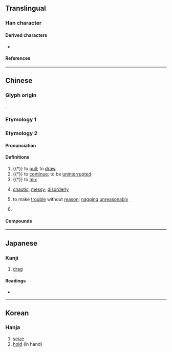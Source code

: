 {{character info}}
==Translingual==

===Han character===
{{Han char|rn=64|rad=手|as=06|sn=10|four=46502|canj=VRQ|ids=⿱如手}}

====Derived characters====
* {{l|mul|[[𢞙]], [[𣹤]], [[𣖹]], [[蒘]], [[𥰪]]}}

====References====
{{Han ref|kx=0430.160|dkj=12054|dj=0780.090|hdz=31865.010|uh=6310}}

----

==Chinese==

===Glyph origin===
{{Han etym}}
{{Han compound|如|手|ls=psc|c1=p|c2=s|t2=hand}}.

===Etymology 1===
{{zh-see|拿|v}}

===Etymology 2===
{{zh-forms|alt=茹-Hokkien,荋-Teochew}}

====Pronunciation====
{{zh-pron
|m=rú,nú,2nb=variant
|c=jyu4
|mn=xm,tp:lû/qz:lîr/zz:jî/kh:jû/ph:lî
|mn-t=re5/ru5
|mc=1
|oc=n,2
|cat=v,a,pn
}}

====Definitions====
{{zh-hanzi}}

# {{†}} to [[pull]]; to [[draw]]
# {{†}} to [[continue]]; to be [[uninterrupted]]
# {{†}} to [[mix]]
# {{lb|zh|literary|or|Min Nan}} [[chaotic]]; [[messy]]; [[disorderly]]
# {{lb|zh|Quanzhou|Taiwan|Philippines|_|Hokkien}} to make [[trouble]] without [[reason]]; [[nag]]ging [[unreasonably]]
# {{surname|zh}}

====Compounds====
{{zh-der|淭挐|挐氅氅|挐絞絞|挐頭鬖髻|挐頭鬖仙|挐馬馬|挐㩝㩝|挐七戳|挐肆想|挐亂|挐倨|雜念挐|挐搦搦|挐狂|挐狂狂|挐潲潲|挐潲|挐趖|挐七測}}

----

==Japanese==

===Kanji===
{{ja-kanji|grade=|rs=手06}}

# [[drag]]

====Readings====
* {{ja-readings|on=[[だ]] (da), [[じょ]] (jo)|kun=[[ひく]] (hiku)}}

----

==Korean==

===Hanja===
{{ko-hanja|hangeul=[[나]], [[녀]]>[[여]]|eumhun=|rv=na, nyeo>yeo|mr=na, nyŏ>yŏ|y=na, nye>ye}}

# [[seize]]
# [[hold]] (in hand)
